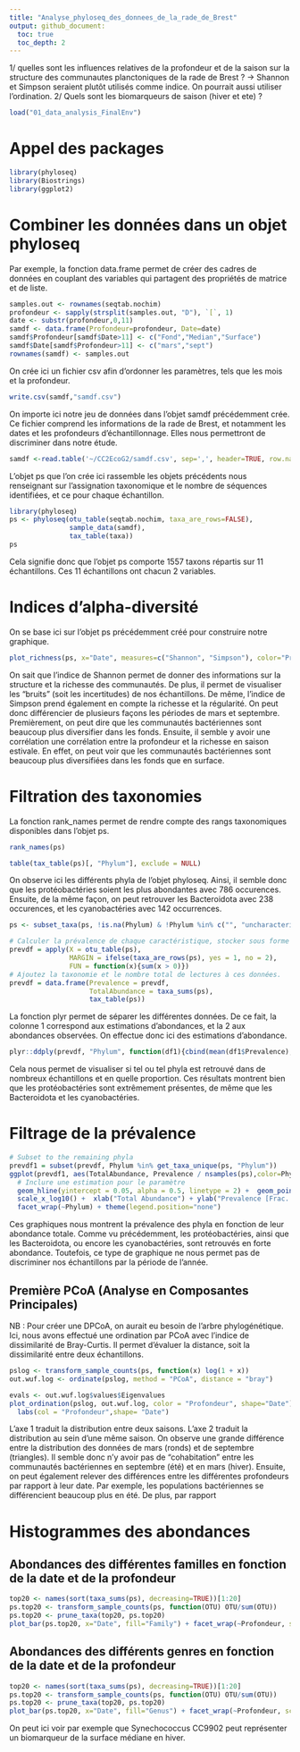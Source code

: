 ```yaml
---
title: "Analyse_phyloseq_des_donnees_de_la_rade_de_Brest"
output: github_document:
  toc: true
  toc_depth: 2
---
```


1/ quelles sont les influences relatives de la profondeur et de la saison sur la structure des communautes planctoniques de la rade de Brest ? 
-> Shannon et Simpson seraient plutôt utilisés comme indice. On pourrait aussi utiliser l'ordination. 
2/ Quels sont les biomarqueurs de saison (hiver et ete) ?

```r
load("01_data_analysis_FinalEnv")
```

# Appel des packages
```r
library(phyloseq)
library(Biostrings)
library(ggplot2)
```

# Combiner les données dans un objet phyloseq
Par exemple, la fonction data.frame permet de créer des cadres de données en couplant des variables qui partagent des propriétés de matrice et de liste.
```r
samples.out <- rownames(seqtab.nochim)
profondeur <- sapply(strsplit(samples.out, "D"), `[`, 1)
date <- substr(profondeur,0,11)
samdf <- data.frame(Profondeur=profondeur, Date=date)
samdf$Profondeur[samdf$Date>11] <- c("Fond","Median","Surface")
samdf$Date[samdf$Profondeur>11] <- c("mars","sept")
rownames(samdf) <- samples.out
```

On crée ici un fichier csv afin d'ordonner les paramètres, tels que les mois et la profondeur.
```r
write.csv(samdf,"samdf.csv")
```

On importe ici notre jeu de données dans l'objet samdf précédemment crée. Ce fichier comprend les informations de la rade de Brest, et notamment les dates et les profondeurs d'échantillonnage. Elles nous permettront de discriminer dans notre étude.
```r
samdf <-read.table('~/CC2EcoG2/samdf.csv', sep=',', header=TRUE, row.names=1)
```

L'objet ps que l'on crée ici rassemble les objets précédents nous renseignant sur l'assignation taxonomique et le nombre de séquences identifiées, et ce pour chaque échantillon.
```r
library(phyloseq)
ps <- phyloseq(otu_table(seqtab.nochim, taxa_are_rows=FALSE), 
               sample_data(samdf), 
               tax_table(taxa))
ps
```
Cela signifie donc que l'objet ps comporte 1557 taxons répartis sur 11 échantillons. Ces 11 échantillons ont chacun 2 variables. 

# Indices d'alpha-diversité
On se base ici sur l'objet ps précédemment créé pour construire notre graphique. 
```r
plot_richness(ps, x="Date", measures=c("Shannon", "Simpson"), color="Profondeur")
```
On sait que l'indice de Shannon permet de donner des informations sur la structure et la richesse des communautés. De plus, il permet de visualiser les "bruits" (soit les incertitudes) de nos échantillons. De même, l'indice de Simpson prend également en compte la richesse et la régularité.
On peut donc différencier de plusieurs façons les périodes de mars et septembre. Premièrement, on peut dire que les communautés bactériennes sont beaucoup plus diversifier dans les fonds. Ensuite, il semble y avoir une corrélation une corrélation entre la profondeur et la richesse en saison estivale. En effet, on peut voir que les communautés bactériennes sont beaucoup plus diversifiées dans les fonds que en surface. 

# Filtration des taxonomies
La fonction rank_names permet de rendre compte des rangs taxonomiques disponibles dans l'objet ps.
```r
rank_names(ps)
```

```r
table(tax_table(ps)[, "Phylum"], exclude = NULL)
```
On observe ici les différents phyla de l'objet phyloseq. Ainsi, il semble donc que les protéobactéries soient les plus abondantes avec 786 occurences. Ensuite, de la même façon, on peut retrouver les Bacteroidota avec 238 occurences, et les cyanobactéries avec 142 occurrences. 

```r
ps <- subset_taxa(ps, !is.na(Phylum) & !Phylum %in% c("", "uncharacterized"))
```

```r
# Calculer la prévalence de chaque caractéristique, stocker sous forme de data.frame
prevdf = apply(X = otu_table(ps),
               MARGIN = ifelse(taxa_are_rows(ps), yes = 1, no = 2),
               FUN = function(x){sum(x > 0)})
# Ajoutez la taxonomie et le nombre total de lectures à ces données.
prevdf = data.frame(Prevalence = prevdf,
                    TotalAbundance = taxa_sums(ps),
                    tax_table(ps))
```

La fonction plyr permet de séparer les différentes données. De ce fait, la colonne 1 correspond aux estimations d'abondances, et la 2 aux abondances observées. On effectue donc ici des estimations d'abondance. 
```r
plyr::ddply(prevdf, "Phylum", function(df1){cbind(mean(df1$Prevalence),sum(df1$Prevalence))})
```
Cela nous permet de visualiser si tel ou tel phyla est retrouvé dans de nombreux échantillons et en quelle proportion. Ces résultats montrent bien que les protéobactéries sont extrêmement présentes, de même que les Bacteroidota et les cyanobactéries.

# Filtrage de la prévalence

```r
# Subset to the remaining phyla
prevdf1 = subset(prevdf, Phylum %in% get_taxa_unique(ps, "Phylum"))
ggplot(prevdf1, aes(TotalAbundance, Prevalence / nsamples(ps),color=Phylum)) +
  # Inclure une estimation pour le paramètre
  geom_hline(yintercept = 0.05, alpha = 0.5, linetype = 2) +  geom_point(size = 2, alpha = 0.7) +
  scale_x_log10() +  xlab("Total Abundance") + ylab("Prevalence [Frac. Samples]") +
  facet_wrap(~Phylum) + theme(legend.position="none")
```
Ces graphiques nous montrent la prévalence des phyla en fonction de leur abondance totale. Comme vu précédemment, les protéobactéries, ainsi que les Bacteroidota, ou encore les cyanobactéries, sont retrouvés en forte abondance. Toutefois, ce type de graphique ne nous permet pas de discriminer nos échantillons par la période de l'année.

## Première PCoA (Analyse en Composantes Principales)
NB : Pour créer une DPCoA, on aurait eu besoin de l'arbre phylogénétique.
Ici, nous avons effectué une ordination par PCoA avec l'indice de dissimilarité de Bray-Curtis. Il permet d'évaluer la distance, soit la dissimilarité entre deux échantillons.
```r
pslog <- transform_sample_counts(ps, function(x) log(1 + x))
out.wuf.log <- ordinate(pslog, method = "PCoA", distance = "bray")
```

```r
evals <- out.wuf.log$values$Eigenvalues
plot_ordination(pslog, out.wuf.log, color = "Profondeur", shape="Date") +
  labs(col = "Profondeur",shape= "Date")
```
L'axe 1 traduit la distribution entre deux saisons. L'axe 2 traduit la distribution au sein d'une même saison.
On observe une grande différence entre la distribution des données de mars (ronds) et de septembre (triangles). Il semble donc n'y avoir pas de "cohabitation" entre les communautés bactériennes en septembre (été) et en mars (hiver). 
Ensuite, on peut également relever des différences entre les différentes profondeurs par rapport à leur date. Par exemple, les populations bactériennes se différencient beaucoup plus en été. De plus, par rapport 

# Histogrammes des abondances
## Abondances des différentes familles en fonction de la date et de la profondeur
```r
top20 <- names(sort(taxa_sums(ps), decreasing=TRUE))[1:20]
ps.top20 <- transform_sample_counts(ps, function(OTU) OTU/sum(OTU))
ps.top20 <- prune_taxa(top20, ps.top20)
plot_bar(ps.top20, x="Date", fill="Family") + facet_wrap(~Profondeur, scales="free_x")
```


## Abondances des différents genres en fonction de la date et de la profondeur
```r
top20 <- names(sort(taxa_sums(ps), decreasing=TRUE))[1:20]
ps.top20 <- transform_sample_counts(ps, function(OTU) OTU/sum(OTU))
ps.top20 <- prune_taxa(top20, ps.top20)
plot_bar(ps.top20, x="Date", fill="Genus") + facet_wrap(~Profondeur, scales="free_x")
```
On peut ici voir par exemple que Synechococcus CC9902 peut représenter un biomarqueur de la surface médiane en hiver.












